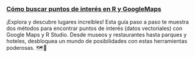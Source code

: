 <body>
  <div class="main2">
  <div class="main-border">

### [Cómo buscar puntos de interés en R y GoogleMaps](R_Google.html)

¡Explora y descubre lugares increíbles! Esta guía paso a paso te muestra dos métodos para encontrar puntos de interés (datos vectoriales) con Google Maps y R Studio. Desde museos y restaurantes hasta parques y hoteles, desbloquea un mundo de posibilidades con estas herramientas poderosas. 🗺️📍

  </div>
  </div>
</body>




